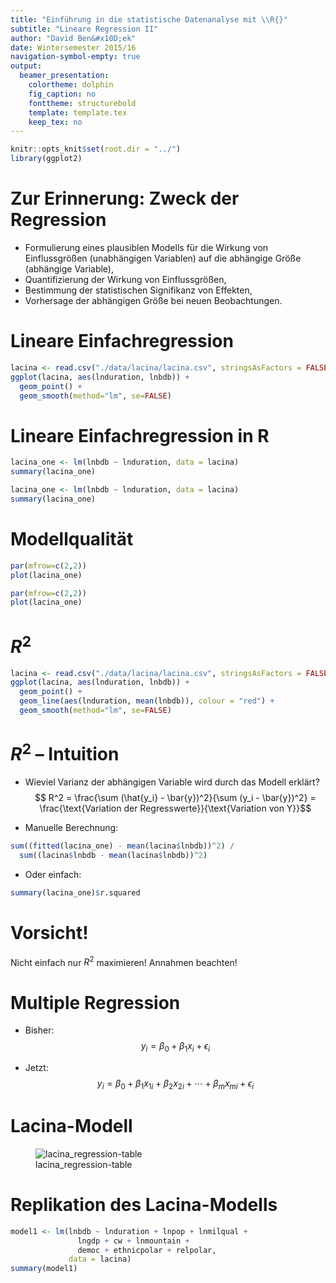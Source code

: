 ```yaml
---
title: "Einführung in die statistische Datenanalyse mit \\R{}"
subtitle: "Lineare Regression II"
author: "David Ben&#x10D;ek"
date: Wintersemester 2015/16
navigation-symbol-empty: true
output:
  beamer_presentation:
    colortheme: dolphin
    fig_caption: no
    fonttheme: structurebold
    template: template.tex
    keep_tex: no
---
```

```r
knitr::opts_knit$set(root.dir = "../")
library(ggplot2)
```

# Zur Erinnerung: Zweck der Regression

- Formulierung eines plausiblen Modells für die Wirkung von Einflussgrößen (unabhängigen Variablen) auf die abhängige Größe (abhängige Variable),
- Quantifizierung der Wirkung von Einflussgrößen,
- Bestimmung der statistischen Signifikanz von Effekten,
- Vorhersage der abhängigen Größe bei neuen Beobachtungen.

# Lineare Einfachregression
```r
lacina <- read.csv("./data/lacina/lacina.csv", stringsAsFactors = FALSE)
ggplot(lacina, aes(lnduration, lnbdb)) +
  geom_point() +
  geom_smooth(method="lm", se=FALSE)
```

# Lineare Einfachregression in R
```r
lacina_one <- lm(lnbdb ~ lnduration, data = lacina)
summary(lacina_one)
```
\tiny
```r
lacina_one <- lm(lnbdb ~ lnduration, data = lacina)
summary(lacina_one)
```

# Modellqualität
```r
par(mfrow=c(2,2))
plot(lacina_one)
```

```r
par(mfrow=c(2,2))
plot(lacina_one)
```


# $R^2$
```r
lacina <- read.csv("./data/lacina/lacina.csv", stringsAsFactors = FALSE)
ggplot(lacina, aes(lnduration, lnbdb)) +
  geom_point() +
  geom_line(aes(lnduration, mean(lnbdb)), colour = "red") +
  geom_smooth(method="lm", se=FALSE)
```

# $R^2$ -- Intuition

- Wieviel Varianz der abhängigen Variable wird durch das Modell erklärt?
$$ R^2 = \frac{\sum (\hat{y_i} - \bar{y})^2}{\sum (y_i - \bar{y})^2} = \frac{\text{Variation der Regresswerte}}{\text{Variation von Y}}$$

- Manuelle Berechnung:
```r
sum((fitted(lacina_one) - mean(lacina$lnbdb))^2) / 
  sum((lacina$lnbdb - mean(lacina$lnbdb))^2)
```

- Oder einfach:
```r
summary(lacina_one)$r.squared
```

# Vorsicht!
Nicht einfach nur $R^2$ maximieren! Annahmen beachten!

# Multiple Regression

- Bisher: $$ y_i = \beta_0 + \beta_1 x_i + \epsilon_i $$

- Jetzt: $$ y_i = \beta_0 + \beta_1 x_{1i} + \beta_2 x_{2i} + \cdots + \beta_m x_{mi} + \epsilon_i $$

# Lacina-Modell
![lacina_regression-table](../fig/lacina_regression-table.png)

# Replikation des Lacina-Modells
\small
```r
model1 <- lm(lnbdb ~ lnduration + lnpop + lnmilqual + 
               lngdp + cw + lnmountain + 
               democ + ethnicpolar + relpolar,
             data = lacina)
summary(model1)
```

